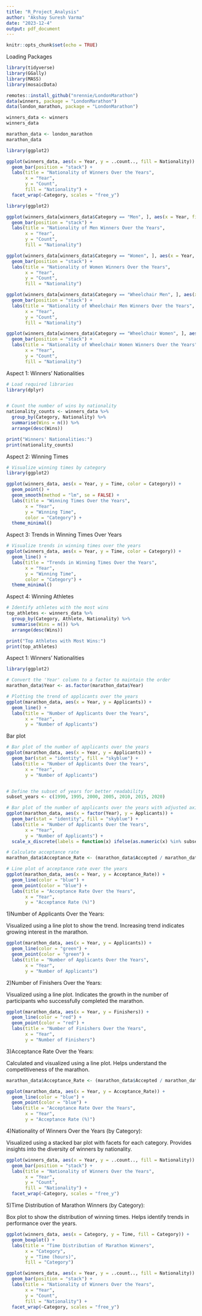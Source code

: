 ---
title: "R_Project_Analysis"
author: "Akshay Suresh Varma"
date: "2023-12-4"
output: pdf_document
---

```{r setup, include=FALSE}
knitr::opts_chunk$set(echo = TRUE)
```

Loading Packages
```{r}
library(tidyverse)
library(GGally)
library(MASS)
library(mosaicData)

```

```{r}
remotes::install_github("nrennie/LondonMarathon")
data(winners, package = "LondonMarathon")
data(london_marathon, package = "LondonMarathon")

```

```{r}

winners_data <- winners
winners_data

marathon_data <- london_marathon
marathon_data
```

```{r}
library(ggplot2)

ggplot(winners_data, aes(x = Year, y = ..count.., fill = Nationality)) +
  geom_bar(position = "stack") +
  labs(title = "Nationality of Winners Over the Years",
       x = "Year",
       y = "Count",
       fill = "Nationality") +
  facet_wrap(~Category, scales = "free_y")
```


```{r}
library(ggplot2)

ggplot(winners_data[winners_data$Category == "Men", ], aes(x = Year, fill = Nationality)) +
  geom_bar(position = "stack") +
  labs(title = "Nationality of Men Winners Over the Years",
       x = "Year",
       y = "Count",
       fill = "Nationality")

ggplot(winners_data[winners_data$Category == "Women", ], aes(x = Year, fill = Nationality)) +
  geom_bar(position = "stack") +
  labs(title = "Nationality of Women Winners Over the Years",
       x = "Year",
       y = "Count",
       fill = "Nationality")

ggplot(winners_data[winners_data$Category == "Wheelchair Men", ], aes(x = Year, fill = Nationality)) +
  geom_bar(position = "stack") +
  labs(title = "Nationality of Wheelchair Men Winners Over the Years",
       x = "Year",
       y = "Count",
       fill = "Nationality")

ggplot(winners_data[winners_data$Category == "Wheelchair Women", ], aes(x = Year, fill = Nationality)) +
  geom_bar(position = "stack") +
  labs(title = "Nationality of Wheelchair Women Winners Over the Years",
       x = "Year",
       y = "Count",
       fill = "Nationality")

```


Aspect 1: Winners' Nationalities
```{r}
# Load required libraries
library(dplyr)


# Count the number of wins by nationality
nationality_counts <- winners_data %>%
  group_by(Category, Nationality) %>%
  summarise(Wins = n()) %>%
  arrange(desc(Wins))

print("Winners' Nationalities:")
print(nationality_counts)

```



Aspect 2: Winning Times
```{r}

# Visualize winning times by category
library(ggplot2)

ggplot(winners_data, aes(x = Year, y = Time, color = Category)) +
  geom_point() +
  geom_smooth(method = "lm", se = FALSE) +
  labs(title = "Winning Times Over the Years",
       x = "Year",
       y = "Winning Time",
       color = "Category") +
  theme_minimal()

```



Aspect 3: Trends in Winning Times Over Years
```{r}

# Visualize trends in winning times over the years
ggplot(winners_data, aes(x = Year, y = Time, color = Category)) +
  geom_line() +
  labs(title = "Trends in Winning Times Over the Years",
       x = "Year",
       y = "Winning Time",
       color = "Category") +
  theme_minimal()
```


Aspect 4: Winning Athletes
```{r}

# Identify athletes with the most wins
top_athletes <- winners_data %>%
  group_by(Category, Athlete, Nationality) %>%
  summarise(Wins = n()) %>%
  arrange(desc(Wins))

print("Top Athletes with Most Wins:")
print(top_athletes)

```


Aspect 1: Winners' Nationalities
```{r}

library(ggplot2)

# Convert the 'Year' column to a factor to maintain the order
marathon_data$Year <- as.factor(marathon_data$Year)

# Plotting the trend of applicants over the years
ggplot(marathon_data, aes(x = Year, y = Applicants)) +
  geom_line() +
  labs(title = "Number of Applicants Over the Years",
       x = "Year",
       y = "Number of Applicants")

```


Bar plot
```{r}
# Bar plot of the number of applicants over the years
ggplot(marathon_data, aes(x = Year, y = Applicants)) +
  geom_bar(stat = "identity", fill = "skyblue") +
  labs(title = "Number of Applicants Over the Years",
       x = "Year",
       y = "Number of Applicants")


# Define the subset of years for better readability
subset_years <- c(1990, 1995, 2000, 2005, 2010, 2015, 2020)

# Bar plot of the number of applicants over the years with adjusted axis labels
ggplot(marathon_data, aes(x = factor(Year), y = Applicants)) +
  geom_bar(stat = "identity", fill = "skyblue") +
  labs(title = "Number of Applicants Over the Years",
       x = "Year",
       y = "Number of Applicants") +
  scale_x_discrete(labels = function(x) ifelse(as.numeric(x) %in% subset_years, x, ""))

```

```{r}


# Calculate acceptance rate
marathon_data$Acceptance_Rate <- (marathon_data$Accepted / marathon_data$Applicants) * 100

# Line plot of acceptance rate over the years
ggplot(marathon_data, aes(x = Year, y = Acceptance_Rate)) +
  geom_line(color = "blue") +
  geom_point(color = "blue") +
  labs(title = "Acceptance Rate Over the Years",
       x = "Year",
       y = "Acceptance Rate (%)")


```




1)Number of Applicants Over the Years:

Visualized using a line plot to show the trend.
Increasing trend indicates growing interest in the marathon.
```{r}
ggplot(marathon_data, aes(x = Year, y = Applicants)) +
  geom_line(color = "green") +
  geom_point(color = "green") +
  labs(title = "Number of Applicants Over the Years",
       x = "Year",
       y = "Number of Applicants")
```


2)Number of Finishers Over the Years:

Visualized using a line plot.
Indicates the growth in the number of participants who successfully completed the marathon.
```{r}
ggplot(marathon_data, aes(x = Year, y = Finishers)) +
  geom_line(color = "red") +
  geom_point(color = "red") +
  labs(title = "Number of Finishers Over the Years",
       x = "Year",
       y = "Number of Finishers")
```


3)Acceptance Rate Over the Years:

Calculated and visualized using a line plot.
Helps understand the competitiveness of the marathon.
```{r}
marathon_data$Acceptance_Rate <- (marathon_data$Accepted / marathon_data$Applicants) * 100

ggplot(marathon_data, aes(x = Year, y = Acceptance_Rate)) +
  geom_line(color = "blue") +
  geom_point(color = "blue") +
  labs(title = "Acceptance Rate Over the Years",
       x = "Year",
       y = "Acceptance Rate (%)")
```

4)Nationality of Winners Over the Years (by Category):

Visualized using a stacked bar plot with facets for each category.
Provides insights into the diversity of winners by nationality.
```{r}
ggplot(winners_data, aes(x = Year, y = ..count.., fill = Nationality)) +
  geom_bar(position = "stack") +
  labs(title = "Nationality of Winners Over the Years",
       x = "Year",
       y = "Count",
       fill = "Nationality") +
  facet_wrap(~Category, scales = "free_y")
```

5)Time Distribution of Marathon Winners (by Category):

Box plot to show the distribution of winning times.
Helps identify trends in performance over the years.
```{r}
ggplot(winners_data, aes(x = Category, y = Time, fill = Category)) +
  geom_boxplot() +
  labs(title = "Time Distribution of Marathon Winners",
       x = "Category",
       y = "Time (hours)",
       fill = "Category")
```


```{r}
ggplot(winners_data, aes(x = Year, y = ..count.., fill = Nationality)) +
  geom_bar(position = "stack") +
  labs(title = "Nationality of Winners Over the Years",
       x = "Year",
       y = "Count",
       fill = "Nationality") +
  facet_wrap(~Category, scales = "free_y")
```


```{r}
```


```{r}

```


```{r}

```

```{r}

```
